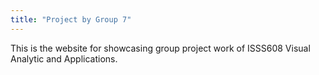 ```yaml
---
title: "Project by Group 7"
---
```


This is the website for showcasing group project work of ISSS608 Visual Analytic and Applications.
